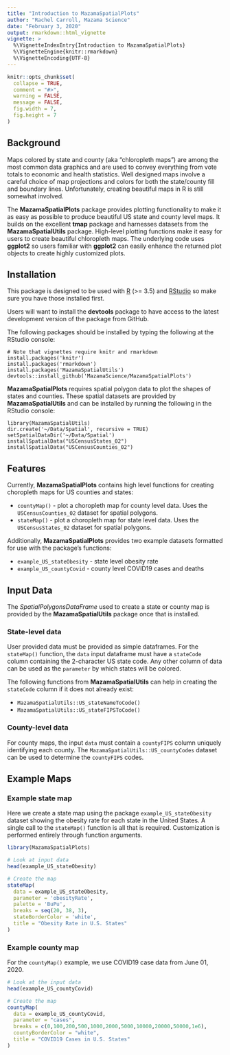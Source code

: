 ```yaml
---
title: "Introduction to MazamaSpatialPlots"
author: "Rachel Carroll, Mazama Science"
date: "February 3, 2020"
output: rmarkdown::html_vignette
vignette: >
  %\VignetteIndexEntry{Introduction to MazamaSpatialPlots}
  %\VignetteEngine{knitr::rmarkdown}
  %\VignetteEncoding{UTF-8}
---
```


```r
knitr::opts_chunk$set(
  collapse = TRUE,
  comment = "#>",
  warning = FALSE,
  message = FALSE,
  fig.width = 7,
  fig.height = 7
)
```

## Background

Maps colored by state and county (aka "chloropleth maps") are among the most common
data graphics and are used to convey everything from vote totals to economic and 
health statistics. Well designed maps involve a careful choice of map projections
and colors for both the state/county fill and boundary lines. Unfortunately,
creating beautiful maps in R is still somewhat involved.

The **MazamaSpatialPlots** package provides plotting functionality to make it as
easy as possible to produce beautiful US state and county level maps. It builds
on the excellent **tmap** package and harnesses datasets from the 
**MazamaSpatialUtils** package. High-level plotting functions make it easy for 
users to create beautiful chloropleth maps. The underlying code uses **ggplot2**
so users familiar with **ggplot2** can easily enhance the returned plot objects 
to create highly customized plots.

## Installation

This package is designed to be used with [R](https://cran.r-project.org) 
(>= 3.5) and [RStudio](https://www.rstudio.com) so make sure you have those 
installed first.

Users will want to install the **devtools** package to have access to the latest 
development version of the package from GitHub.

The following packages should be installed by typing the following at the 
RStudio console:

```
# Note that vignettes require knitr and rmarkdown
install.packages('knitr')
install.packages('rmarkdown')
install.packages('MazamaSpatialUtils')
devtools::install_github('MazamaScience/MazamaSpatialPlots')
```

**MazamaSpatialPlots** requires spatial polygon data to plot 
the shapes of states and counties. These spatial datasets are provided by 
**MazamaSpatialUtils** and can be installed by running the following in the 
RStudio console:

```
library(MazamaSpatialUtils)
dir.create('~/Data/Spatial', recursive = TRUE)
setSpatialDataDir('~/Data/Spatial')
installSpatialData("USCensusStates_02")
installSpatialData("USCensusCounties_02")
```

## Features

Currently, **MazamaSpatialPlots** contains high level functions for creating 
choropleth maps for US counties and states:

* `countyMap()` - plot a choropleth map for county level data. Uses the 
`USCensusCounties_02` dataset for spatial polygons.
* `stateMap()` - plot a choropleth map for state level data. Uses the 
`USCensusStates_02` dataset for spatial polygons.

Additionally, **MazamaSpatialPlots** provides two example datasets formatted for
use with the package's functions:

* `example_US_stateObesity` - state level obesity rate
* `example_US_countyCovid` - county level COVID19 cases and deaths

## Input Data 

The _SpatialPolygonsDataFrame_ used to create a state or county map is provided
by the **MazamaSpatialUtils** package once that is installed.

### State-level data

User provided data must be provided as simple dataframes. For the `stateMap()` function, the 
`data` input dataframe must have a `stateCode` column containing the 2-character US
state code. Any other column of data can be used as the `parameter` by which states will
be colored.

The following functions from **MazamaSpatialUtils** can help in creating the
`stateCode` column if it does not already exist:

* `MazamaSpatialUtils::US_stateNameToCode()`
* `MazamaSpatialUtils::US_stateFIPSToCode()`

### County-level data

For county maps, the input `data` must contain a `countyFIPS` column uniquely
identifying each county. The `MazamaSpatialUtils::US_countyCodes` dataset
can be used to determine the `countyFIPS` codes.

## Example Maps

### Example state map

Here we create a state map using the package `example_US_stateObesity` dataset
showing the obesity rate for each state in the United States. A single call to
the `stateMap()` function is all that is required. Customization is performed
entirely through function arguments.

```r
library(MazamaSpatialPlots)

# Look at input data
head(example_US_stateObesity)

# Create the map
stateMap(
  data = example_US_stateObesity,
  parameter = 'obesityRate',
  palette = 'BuPu',
  breaks = seq(20, 38, 3),
  stateBorderColor = 'white',
  title = "Obesity Rate in U.S. States"
)

```

### Example county map

For the `countyMap()` example, we use COVID19 case data from June 01, 2020.

```r
# Look at the input data
head(example_US_countyCovid)

# Create the map
countyMap(
  data = example_US_countyCovid,
  parameter = "cases",
  breaks = c(0,100,200,500,1000,2000,5000,10000,20000,50000,1e6),
  countyBorderColor = "white",
  title = "COVID19 Cases in U.S. States"
)
```
